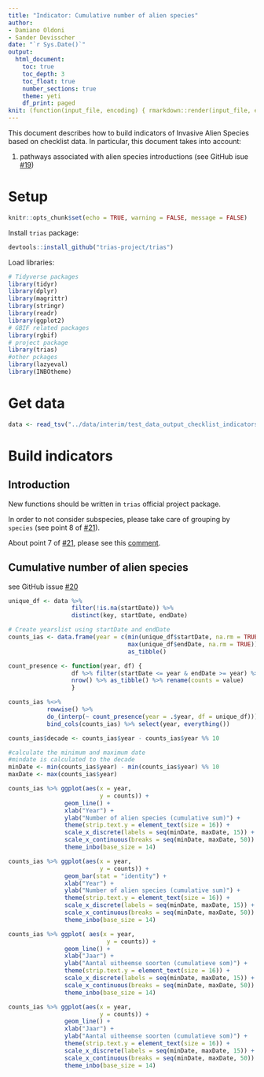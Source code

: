 ```yaml
---
title: "Indicator: Cumulative number of alien species"
author:
- Damiano Oldoni
- Sander Devisscher
date: "`r Sys.Date()`"
output:
  html_document:
    toc: true
    toc_depth: 3
    toc_float: true
    number_sections: true
    theme: yeti
    df_print: paged
knit: (function(input_file, encoding) { rmarkdown::render(input_file, encoding = encoding, output_file = paste0("../docs/",sub(".Rmd", ".html", basename(input_file))))})
---
```


This document describes how to build indicators of Invasive Alien Species based on checklist data. In particular, this document takes into account:

1. pathways associated with alien species introductions (see GitHub isue [#19](https://github.com/trias-project/pipeline/issues/19))

# Setup

```r
knitr::opts_chunk$set(echo = TRUE, warning = FALSE, message = FALSE)
```

Install `trias` package:

```r
devtools::install_github("trias-project/trias")
```

Load libraries:

```r
# Tidyverse packages
library(tidyr)
library(dplyr)
library(magrittr)
library(stringr)
library(readr)
library(ggplot2)
# GBIF related packages
library(rgbif)
# project package
library(trias)
#other pckages
library(lazyeval)
library(INBOtheme)

```

# Get data

```r
data <- read_tsv("../data/interim/test_data_output_checklist_indicators.tsv")

```

# Build indicators

## Introduction

New functions should be written in `trias` official project package.

In order to not consider subspecies, please take care of grouping by `species` (see point 8 of [#21](https://github.com/trias-project/pipeline/issues/21)).

About point 7 of [#21](https://github.com/trias-project/pipeline/issues/21), please see this [comment](https://github.com/trias-project/pipeline/issues/21#issuecomment-381164874).

## Cumulative number of alien species

see GitHub issue [#20](https://github.com/trias-project/pipeline/issues/20)

```r

unique_df <- data %>%
                  filter(!is.na(startDate)) %>%
                  distinct(key, startDate, endDate)

# Create yearslist using startDate and endDate 
counts_ias <- data.frame(year = c(min(unique_df$startDate, na.rm = TRUE):
                                  max(unique_df$endDate, na.rm = TRUE))) %>%
                                  as_tibble()

count_presence <- function(year, df) {
                  df %>% filter(startDate <= year & endDate >= year) %>%
                  nrow() %>% as_tibble() %>% rename(counts = value)
                  }

counts_ias %<>%
           rowwise() %>%
           do_(interp(~ count_presence(year = .$year, df = unique_df))) %>%
           bind_cols(counts_ias) %>% select(year, everything())
```

```r
counts_ias$decade <- counts_ias$year - counts_ias$year %% 10
```

```r
#calculate the minimum and maximum date
#mindate is calculated to the decade
minDate <- min(counts_ias$year) - min(counts_ias$year) %% 10
maxDate <- max(counts_ias$year)
```


```r

counts_ias %>% ggplot(aes(x = year, 
                          y = counts)) +
                geom_line() +
                xlab("Year") +
                ylab("Number of alien species (cumulative sum)") +
                theme(strip.text.y = element_text(size = 16)) +
                scale_x_discrete(labels = seq(minDate, maxDate, 15)) + 
                scale_x_continuous(breaks = seq(minDate, maxDate, 50)) +
                theme_inbo(base_size = 14)

```

```r
counts_ias %>% ggplot(aes(x = year, 
                          y = counts)) +
                geom_bar(stat = "identity") +
                xlab("Year") +
                ylab("Number of alien species (cumulative sum)") +
                theme(strip.text.y = element_text(size = 16)) +
                scale_x_discrete(labels = seq(minDate, maxDate, 15)) + 
                scale_x_continuous(breaks = seq(minDate, maxDate, 50)) +
                theme_inbo(base_size = 14)
```

```r
counts_ias %>% ggplot( aes(x = year, 
                            y = counts)) +
                geom_line() +
                xlab("Jaar") +
                ylab("Aantal uitheemse soorten (cumulatieve som)") +
                theme(strip.text.y = element_text(size = 16)) +
                scale_x_discrete(labels = seq(minDate, maxDate, 15)) + 
                scale_x_continuous(breaks = seq(minDate, maxDate, 50)) +
                theme_inbo(base_size = 14)
```

```r
counts_ias %>% ggplot(aes(x = year, 
                          y = counts)) +
                geom_line() +
                xlab("Jaar") +
                ylab("Aantal uitheemse soorten (cumulatieve som)") +
                theme(strip.text.y = element_text(size = 16)) +
                scale_x_discrete(labels = seq(minDate, maxDate, 15)) + 
                scale_x_continuous(breaks = seq(minDate, maxDate, 50)) +
                theme_inbo(base_size = 14)
```

